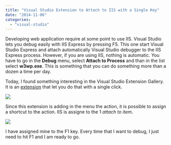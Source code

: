 ```yaml
---
title: "Visual Studio Extension to Attach to IIS with a Single Key"
date: "2014-11-06"
categories: 
  - "visual-studio"
---
```


Developing web application require at some point to use IIS. Visual Studio lets you debug easily with IIS Express by pressing F5. This one start Visual Studio Express and attach automatically Visual Studio debugger to the IIS Express process. However, if you are using IIS, nothing is automatic. You have to go in the **Debug** menu, select **Attach to Process** and than in the list select **w3wp.exe**. This is something that you can do something more than a dozen a time per day.

Today, I found something interesting in the Visual Studio Extension Gallery. It is an [extension](http://visualstudiogallery.msdn.microsoft.com/81677d17-6e81-4f14-87cc-4ccee2fd2589) that let you do that with a single click.

![](images/AttachToAnyProcessLikeIIS-400x68.png)

Since this extension is adding in the menu the action, it is possible to assign a shortcut to the action. IIS is assigne to the 1 _attach to item_.

![](images/AssignShortCut-400x231.png)

I have assigned mine to the F1 key. Every time that I want to debug, I just need to hit F1 and I am ready to go.
